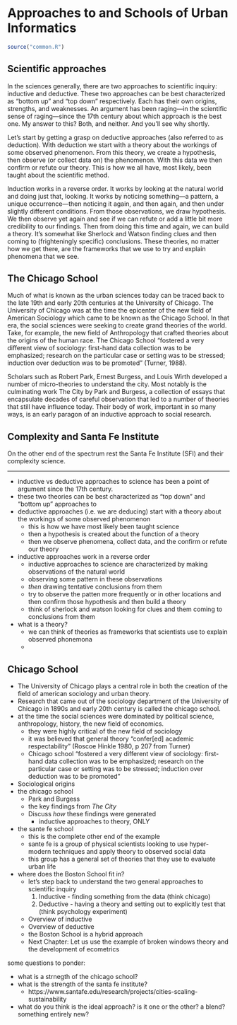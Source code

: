 # Approaches to and Schools of Urban Informatics 

```r
source("common.R")
```

## Scientific approaches

In the sciences generally, there are two approaches to scientific inquiry: inductive and deductive. These two approaches can be best characterized as “bottom up” and “top down” respectively. Each has their own origins, strengths, and weaknesses. An argument has been raging—in the scientific sense of raging—since the 17th century about which approach is the best one. My answer to this? Both, and neither. And you’ll see why shortly. 

Let’s start by getting a grasp on deductive approaches (also referred to as deduction). With deduction we start with a theory about the workings of some observed phenomenon. From this theory, we create a hypothesis, then observe (or collect data on) the phenomenon. With this data we then confirm or refute our theory. This is how we all have, most likely, been taught about the scientific method. 

Induction works in a reverse order. It works by looking at the natural world and doing just that, looking. It works by noticing something—a pattern, a unique occurrence—then noticing it again, and then again, and then under slightly different conditions. From those observations, we draw hypothesis. We then observe yet again and see if we can refute or add a little bit more credibility to our findings. Then from doing this time and again, we can build a theory. It’s somewhat like Sherlock and Watson finding clues and then coming to (frighteningly specific) conclusions. These theories, no matter how we get there, are the frameworks that we use to try and explain phenomena that we see. 

## The Chicago School

Much of what is known as the urban sciences today can be traced back to the late 19th and early 20th centuries at the University of Chicago. The University of Chicago was at the time the epicenter of the new field of American Sociology which came to be known as the Chicago School. In that era, the social sciences were seeking to create grand theories of the world. Take, for example, the new field of Anthropology that crafted theories about the origins of the human race. The Chicago School "fostered a very different view of sociology: first-hand data collection was to be emphasized; research on the particular case or setting was to be stressed; induction over deduction was to be promoted" (Turner, 1988). 

Scholars such as Robert Park, Ernest Burgess, and Louis Wirth developed a number of micro-theories to understand the city. Most notably is the culminating work The City by Park and Burgess, a collection of essays that encapsulate decades of careful observation that led to a number of theories that still have influence today. Their body of work, important in so many ways, is an early paragon of an inductive approach to social research. 

## Complexity and Santa Fe Institute 

On the other end of the spectrum rest the Santa Fe Institute (SFI) and their complexity science. 








----------




- inductive vs deductive approaches to science has been a point of argument since the 17th century. 
- these two theories can be best characterized as "top down" and "bottom up" approaches to
- deductive approaches (i.e. we are deducing) start with a theory about the workings of some observed phenomenon
  - this is how we have most likely been taught science 
  - then a hypothesis is created about the function of a theory
  - then we observe phenomena, collect data, and the confirm or refute our theory
- inductive approaches work in a reverse order
  - inductive approaches to science are characterized by making observations of the natural world 
  - observing some pattern in these observations
  - _then_ drawing tentative conclusions from them
  - try to observe the patten more frequently or in other locations and then confirm those hypothesis and then build a theory
  - think of sherlock and watson looking for clues and them coming to conclusions from them 



- what is a theory?
  - we can think of theories as frameworks that scientists use to explain observed phonemona
  - 
  
  
## Chicago School

- The University of Chicago plays a central role in both the creation of the field of american sociology and urban theory. 
- Research that came out of the sociology department of the University of Chicago in 1890s and early 20th century is called the chicago school. 
- at the time the social sciences were dominated by political science, anthropology, history, the new field of economics. 
  - they were highly critical of the new field of sociology
  - it was believed that general theory "confer[ed] academic respectability" (Roscoe Hinkle 1980, p 207 from Turner)
  - Chicago school "fostered a very different view of sociology: first-hand data collection was to be emphasized; research on the particular case or setting was to be stressed; induction over deduction was to be promoted"


- Sociological origins
- the chicago school
  - Park and Burgess
  - the key findings from _The City_
  - Discuss _how_ these findings were generated
    - inductive approaches to theory, ONLY
- the sante fe school
  - this is the complete other end of the example
  - sante fe is a group of physical scientists looking to use hyper-modern techniques and apply theory to observed social data
  - this group has a general set of theories that they use to evaluate urban life
- where does the Boston School fit in?
  - let's step back to understand the two general approaches to scientific inquiry
    1. Inductive - finding something from the data (think chicago)
    2. Deductive - having a theory and setting out to explicitly test that (think psychology experiment)
  - Overview of inductive
  - Overview of deductive
  - the Boston School is a hybrid approach
  - Next Chapter: Let us use the example of broken windows theory and the development of ecometrics
  
some questions to ponder:

- what is a strnegth of the chicago school?
- what is the strength of the santa fe institute?
  - https://www.santafe.edu/research/projects/cities-scaling-sustainability
- what do you think is the ideal approach? is it one or the other? a blend? something entirely new?

